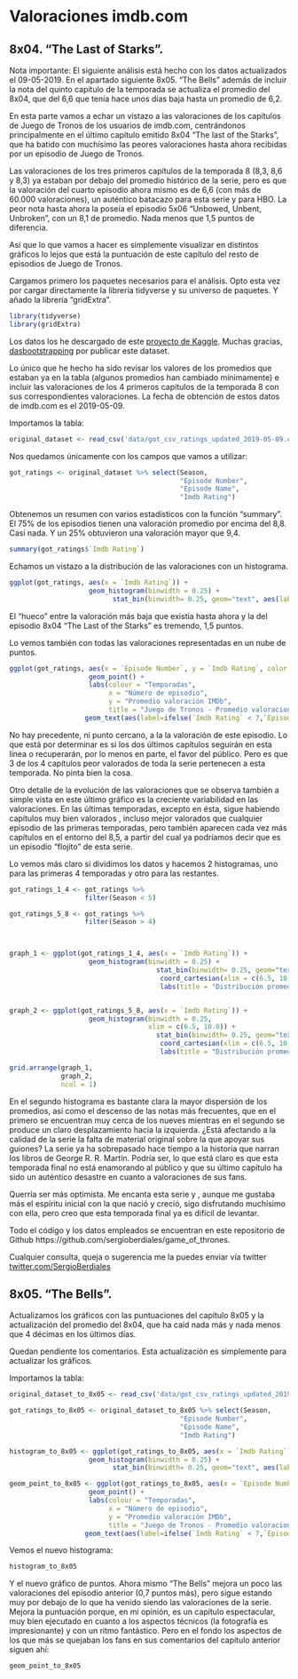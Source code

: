 # Valoraciones imdb.com

## 8x04. "The Last of Starks".

Nota importante: El siguiente análisis está hecho con los datos actualizados el 09-05-2019. En el apartado siguiente 8x05. "The Bells" además de incluir la nota del quinto capítulo de la temporada se actualiza el promedio del 8x04, que del 6,6 que tenía hace unos días baja hasta un promedio de 6,2. 

En esta parte vamos a echar un vistazo a las valoraciones de los capítulos de Juego de Tronos de los usuarios de imdb.com, centrándonos principalmente en el último capítulo emitido 8x04 "The last of the Starks", que ha batido con muchísimo las peores valoraciones hasta ahora recibidas por un episodio de Juego de Tronos. 

Las valoraciones de los tres primeros capítulos de la temporada 8 (8,3, 8,6 y 8,3)  ya estaban por debajo del promedio histórico de la serie,  pero es que la valoración del cuarto episodio ahora mismo es de 6,6 (con más de 60.000 valoraciones), un auténtico batacazo para esta serie y para HBO. La peor nota hasta ahora la poseía el episodio 5x06 "Unbowed, Unbent, Unbroken", con un 8,1 de promedio. Nada menos que 1,5 puntos de diferencia.

Así que lo que vamos a hacer es simplemente visualizar en distintos gráficos lo lejos que está la puntuación de este capítulo del resto de episodios de Juego de Tronos.

Cargamos primero los paquetes necesarios para el análisis. Opto esta vez por cargar directamente la librería tidyverse y su universo de paquetes. Y añado la librería "gridExtra". 
```r
library(tidyverse)
library(gridExtra)
```


Los datos los he descargado de este [proyecto de Kaggle](https://www.kaggle.com/dasbootstrapping/game-of-thrones-episode-data#got_csv.csv). Muchas gracias, [dasbootstrapping](https://www.kaggle.com/dasbootstrapping) por publicar este dataset.

Lo único que he hecho ha sido revisar los valores de los promedios que estaban ya en la tabla (algunos promedios han cambiado mínimamente) e incluir las valoraciones de los 4 primeros capítulos de la temporada 8 con sus correspondientes valoraciones. La fecha de obtención de estos datos de imdb.com es el 2019-05-09.

Importamos la tabla: 

```r

original_dataset <- read_csv('data/got_csv_ratings_updated_2019-05-09.csv', locale = locale(encoding = "ISO-8859-1"))

```

Nos quedamos únicamente con los campos que vamos a utilizar:

```r

got_ratings <- original_dataset %>% select(Season, 
                                           "Episode Number",
                                           "Episode Name",
                                           "Imdb Rating")

```

Obtenemos un resumen con varios estadísticos con la función "summary". El 75% de los episodios tienen una valoración promedio por encima del 8,8. Casi nada. Y un 25% obtuvieron una valoración mayor que 9,4. 

```r

summary(got_ratings$`Imdb Rating`)

```

Echamos un vistazo a la distribución de las valoraciones con un histograma.

```r

ggplot(got_ratings, aes(x = `Imdb Rating`)) +
                    geom_histogram(binwidth = 0.25) + 
                          stat_bin(binwidth= 0.25, geom="text", aes(label=..count..), vjust = -0.5)
```
El "hueco" entre la valoración más baja que existía hasta ahora y la del episodio 8x04 "The Last of the Starks" es tremendo, 1,5 puntos.

Lo vemos también con todas las valoraciones representadas en un nube de puntos.

```r

ggplot(got_ratings, aes(x = `Episode Number`, y = `Imdb Rating`, color = as.factor(Season))) +
                    geom_point() +
                    labs(colour = "Temporadas",
                         x = "Número de episodio", 
                         y = "Promedio valoración IMDb", 
                         title = "Juego de Tronos - Promedio valoraciones IMDb por episodio") +
                   geom_text(aes(label=ifelse(`Imdb Rating` < 7,`Episode Name`,'')),hjust= 0.8,vjust= -2, show_guide = F)
```

 No hay precedente, ni punto cercano, a la la valoración de este episodio. Lo que está por determinar es si los dos últimos capítulos seguirán en esta línea o recuperarán, por lo menos en parte, el favor del público. Pero es que 3 de los 4 capítulos peor valorados de toda la serie pertenecen a esta temporada. No pinta bien la cosa.
 
Otro detalle de la evolución de las valoraciones que se observa también a simple vista en este último gráfico es la creciente variabilidad en las valoraciones. En las últimas temporadas, excepto en ésta, sigue habiendo capítulos muy bien valorados , incluso mejor valorados que cualquier episodio de las primeras temporadas, pero también aparecen cada vez más capítulos en el entorno del 8,5, a partir del cual ya podríamos decir que es un episodio "flojito" de esta serie. 

Lo vemos más claro si dividimos los datos y hacemos 2 histogramas, uno para las primeras 4 temporadas y otro para las restantes.

```r

got_ratings_1_4 <- got_ratings %>% 
                   filter(Season < 5)

got_ratings_5_8 <- got_ratings %>% 
                   filter(Season > 4)



graph_1 <- ggplot(got_ratings_1_4, aes(x = `Imdb Rating`)) +
                    geom_histogram(binwidth = 0.25) + 
                                     stat_bin(binwidth= 0.25, geom="text", aes(label=..count..), vjust = -0.5) +
                                      coord_cartesian(xlim = c(6.5, 10.0), ylim = c(0, 20)) +
                                      labs(title = "Distribución promedios temporadas 1-4")


graph_2 <- ggplot(got_ratings_5_8, aes(x = `Imdb Rating`)) +
                    geom_histogram(binwidth = 0.25,
                                   xlim = c(6.5, 10.0)) + 
                                     stat_bin(binwidth= 0.25, geom="text", aes(label=..count..), vjust = -0.5) +
                                      coord_cartesian(xlim = c(6.5, 10.0), ylim = c(0, 10)) +
                                      labs(title = "Distribución promedios temporadas 5-8")

grid.arrange(graph_1, 
             graph_2, 
             ncol = 1) 
```

En el segundo histograma es bastante clara la mayor dispersión de los promedios, así como el descenso de las notas más frecuentes, que en el primero se encuentran muy cerca de los nueves mientras en el segundo se produce un claro desplazamiento hacia la izquierda. ¿Está afectando a la calidad de la serie la falta de material original sobre la que apoyar sus guiones? La serie ya ha sobrepasado hace tiempo a la historia que narran los libros de George R. R. Martin. Podría ser, lo que está claro es que esta temporada final no está enamorando al público y que su último capítulo ha sido un auténtico desastre en cuanto a valoraciones de sus fans.

Querría ser más optimista. Me encanta esta serie y , aunque me gustaba más el espíritu inicial con la que nació y creció, sigo disfrutando muchísimo con ella, pero creo que esta temporada final ya es difícil de levantar.

Todo el código y los datos empleados se encuentran en este repositorio de Github https://github.com/sergioberdiales/game_of_thrones.

Cualquier consulta, queja o sugerencia me la puedes enviar vía twitter [twitter.com/SergioBerdiales](https://twitter.com/SergioBerdiales)

## 8x05. "The Bells". 

Actualizamos los gráficos con las puntuaciones del capítulo 8x05 y la actualización del promedio del 8x04, que ha caíd nada más  y nada menos que 4 décimas en los últimos días. 

Quedan pendiente los comentarios. Esta actualización es simplemente para actualizar los gráficos.

Importamos la tabla: 

```r

original_dataset_to_8x05 <- read_csv('data/got_csv_ratings_updated_2019-05-15.csv', locale = locale(encoding = "ISO-8859-1"))

got_ratings_to_8x05 <- original_dataset_to_8x05 %>% select(Season, 
                                           "Episode Number",
                                           "Episode Name",
                                           "Imdb Rating")

histogram_to_8x05 <- ggplot(got_ratings_to_8x05, aes(x = `Imdb Rating`)) +
                    geom_histogram(binwidth = 0.25) + 
                          stat_bin(binwidth= 0.25, geom="text", aes(label=..count..), vjust = -0.5)

geom_point_to_8x05 <- ggplot(got_ratings_to_8x05, aes(x = `Episode Number`, y = `Imdb Rating`, color = as.factor(Season))) +
                    geom_point() +
                    labs(colour = "Temporadas",
                         x = "Número de episodio", 
                         y = "Promedio valoración IMDb", 
                         title = "Juego de Tronos - Promedio valoraciones IMDb por episodio") +
                   geom_text(aes(label=ifelse(`Imdb Rating` < 7,`Episode Name`,'')),hjust= 0.8,vjust= -2, show_guide = F)

```


Vemos el nuevo histograma:
```r
histogram_to_8x05
```

Y el nuevo gráfico de puntos. Ahora mismo "The Bells" mejora un poco las valoraciones del episodio anterior (0,7 puntos más), pero sigue estando muy por debajo de lo que ha venido siendo las valoraciones de la serie. Mejora la puntuación porque, en mi opinión, es un capítulo espectacular, muy bien ejecutado en cuanto a los aspectos técnicos (la fotografía es impresionante) y con un ritmo fantástico. Pero en el fondo los aspectos de los que más se quejaban los fans en sus comentarios del capítulo anterior siguen ahí: 
```r
geom_point_to_8x05
```


